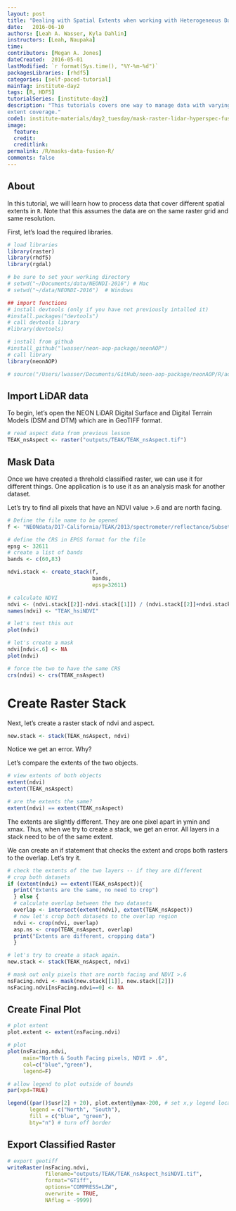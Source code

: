 ```yaml
---
layout: post
title: "Dealing with Spatial Extents when working with Heterogeneous Data"
date:   2016-06-10
authors: [Leah A. Wasser, Kyla Dahlin]
instructors: [Leah, Naupaka]
time:
contributors: [Megan A. Jones]
dateCreated:  2016-05-01
lastModified: `r format(Sys.time(), "%Y-%m-%d")`
packagesLibraries: [rhdf5]
categories: [self-paced-tutorial]
mainTag: institute-day2
tags: [R, HDF5]
tutorialSeries: [institute-day2]
description: "This tutorials covers one way to manage data with varying spatial 
extent coverage."
code1: institute-materials/day2_tuesday/mask-raster-lidar-hyperspec-fusion-R.R
image:
  feature: 
  credit: 
  creditlink:
permalink: /R/masks-data-fusion-R/
comments: false
---
```


## About

In this tutorial, we will learn how to process data that cover different spatial
extents in `R`. Note that this assumes the data are on the same raster grid and
same resolution. 

First, let's load the required libraries.

```r
# load libraries
library(raster)
library(rhdf5)
library(rgdal)

# be sure to set your working directory
# setwd("~/Documents/data/NEONDI-2016") # Mac
# setwd("~/data/NEONDI-2016")  # Windows

## import functions
# install devtools (only if you have not previously intalled it)
#install.packages("devtools")
# call devtools library
#library(devtools)

# install from github
#install_github("lwasser/neon-aop-package/neonAOP")
# call library
library(neonAOP)

# source("/Users/lwasser/Documents/GitHub/neon-aop-package/neonAOP/R/aop-data.R")

```

## Import LiDAR data

To begin, let's open the NEON LiDAR Digital Surface and Digital Terrain Models
(DSM and DTM) which are in GeoTIFF format.

```r

# read aspect data from previous lesson
TEAK_nsAspect <- raster("outputs/TEAK/TEAK_nsAspect.tif")

```

## Mask Data

Once we have created a threhold classified raster, we can use it for different things.
One application is to use it as an analysis mask for another dataset. 

Let's try to find all pixels that have an NDVI value >.6 and are north facing. 

```r
# Define the file name to be opened
f <- "NEONdata/D17-California/TEAK/2013/spectrometer/reflectance/Subset3NIS1_20130614_100459_atmcor.h5"

# define the CRS in EPGS format for the file
epsg <- 32611
# create a list of bands
bands <- c(60,83)

ndvi.stack <- create_stack(f, 
                           bands, 
                           epsg=32611)

# calculate NDVI
ndvi <- (ndvi.stack[[2]]-ndvi.stack[[1]]) / (ndvi.stack[[2]]+ndvi.stack[[1]])
names(ndvi) <- "TEAK_hsiNDVI"

# let's test this out
plot(ndvi)

# let's create a mask
ndvi[ndvi<.6] <- NA
plot(ndvi)

# force the two to have the same CRS
crs(ndvi) <- crs(TEAK_nsAspect)
```

# Create Raster Stack

Next, let's create a raster stack of ndvi and aspect.
```r

new.stack <- stack(TEAK_nsAspect, ndvi)

```

Notice we get an error. Why?

Let's compare the extents of the two objects. 

```r
# view extents of both objects
extent(ndvi)
extent(TEAK_nsAspect)

# are the extents the same?
extent(ndvi) == extent(TEAK_nsAspect)

```

The extents are slightly different. They are one pixel apart in ymin and xmax.
Thus, when we try to create a stack, we get an error. All layers in a stack
need to be of the same extent.

We can create an if statement that checks the extent and crops both rasters to 
the overlap. Let's try it. 


```r

# check the extents of the two layers -- if they are different
# crop both datasets
if (extent(ndvi) == extent(TEAK_nsAspect)){
  print("Extents are the same, no need to crop")
  } else {
  # calculate overlap between the two datasets
  overlap <- intersect(extent(ndvi), extent(TEAK_nsAspect))
  # now let's crop both datasets to the overlap region
  ndvi <- crop(ndvi, overlap)
  asp.ns <- crop(TEAK_nsAspect, overlap)
  print("Extents are different, cropping data")
  }

# let's try to create a stack again.
new.stack <- stack(TEAK_nsAspect, ndvi)

```


```r

# mask out only pixels that are north facing and NDVI >.6
nsFacing.ndvi <- mask(new.stack[[1]], new.stack[[2]])
nsFacing.ndvi[nsFacing.ndvi==0] <- NA

```

## Create Final Plot

```r
# plot extent
plot.extent <- extent(nsFacing.ndvi)

# plot 
plot(nsFacing.ndvi,
     main="North & South Facing pixels, NDVI > .6",
     col=c("blue","green"),
     legend=F)

# allow legend to plot outside of bounds
par(xpd=TRUE)

legend((par()$usr[2] + 20), plot.extent@ymax-200, # set x,y legend location
       legend = c("North", "South"),
       fill = c("blue", "green"), 
       bty="n") # turn off border

```

## Export Classified Raster

```r

# export geotiff 
writeRaster(nsFacing.ndvi,
            filename="outputs/TEAK/TEAK_nsAspect_hsiNDVI.tif",
            format="GTiff",
            options="COMPRESS=LZW",
            overwrite = TRUE,
            NAflag = -9999)


```

